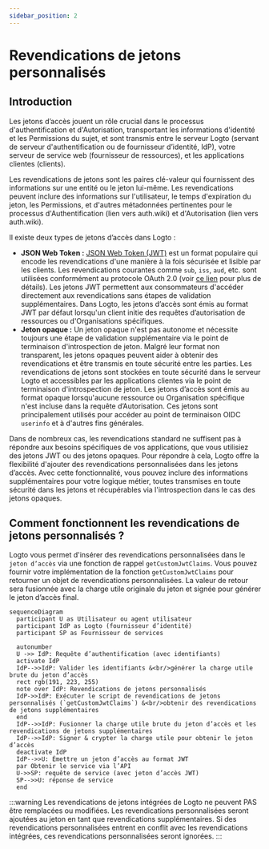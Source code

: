 ```yaml
---
sidebar_position: 2
---
```


# Revendications de jetons personnalisés

## Introduction

Les jetons d’accès jouent un rôle crucial dans le processus d'authentification et d'Autorisation, transportant les informations d'identité et les Permissions du sujet, et sont transmis entre le serveur Logto (servant de serveur d'authentification ou de fournisseur d’identité, IdP), votre serveur de service web (fournisseur de ressources), et les applications clientes (clients).

Les revendications de jetons sont les paires clé-valeur qui fournissent des informations sur une entité ou le jeton lui-même. Les revendications peuvent inclure des informations sur l'utilisateur, le temps d'expiration du jeton, les Permissions, et d'autres métadonnées pertinentes pour le processus d'Authentification (lien vers auth.wiki) et d'Autorisation (lien vers auth.wiki).

Il existe deux types de jetons d’accès dans Logto :

- **JSON Web Token :** [JSON Web Token (JWT)](https://datatracker.ietf.org/doc/html/rfc7519) est un format populaire qui encode les revendications d'une manière à la fois sécurisée et lisible par les clients. Les revendications courantes comme `sub`, `iss`, `aud`, etc. sont utilisées conformément au protocole OAuth 2.0 (voir [ce lien](https://datatracker.ietf.org/doc/html/rfc7519#section-4) pour plus de détails). Les jetons JWT permettent aux consommateurs d'accéder directement aux revendications sans étapes de validation supplémentaires. Dans Logto, les jetons d’accès sont émis au format JWT par défaut lorsqu'un client initie des requêtes d’autorisation de ressources ou d'Organisations spécifiques.
- **Jeton opaque :** Un jeton opaque n'est pas autonome et nécessite toujours une étape de validation supplémentaire via le point de terminaison d'introspection de jeton. Malgré leur format non transparent, les jetons opaques peuvent aider à obtenir des revendications et être transmis en toute sécurité entre les parties. Les revendications de jetons sont stockées en toute sécurité dans le serveur Logto et accessibles par les applications clientes via le point de terminaison d'introspection de jeton. Les jetons d’accès sont émis au format opaque lorsqu'aucune ressource ou Organisation spécifique n'est incluse dans la requête d’Autorisation. Ces jetons sont principalement utilisés pour accéder au point de terminaison OIDC `userinfo` et à d'autres fins générales.

Dans de nombreux cas, les revendications standard ne suffisent pas à répondre aux besoins spécifiques de vos applications, que vous utilisiez des jetons JWT ou des jetons opaques. Pour répondre à cela, Logto offre la flexibilité d'ajouter des revendications personnalisées dans les jetons d’accès. Avec cette fonctionnalité, vous pouvez inclure des informations supplémentaires pour votre logique métier, toutes transmises en toute sécurité dans les jetons et récupérables via l'introspection dans le cas des jetons opaques.

## Comment fonctionnent les revendications de jetons personnalisés ?

Logto vous permet d'insérer des revendications personnalisées dans le `jeton d’accès` via une fonction de rappel `getCustomJwtClaims`. Vous pouvez fournir votre implémentation de la fonction `getCustomJwtClaims` pour retourner un objet de revendications personnalisées. La valeur de retour sera fusionnée avec la charge utile originale du jeton et signée pour générer le jeton d’accès final.

```mermaid
sequenceDiagram
  participant U as Utilisateur ou agent utilisateur
  participant IdP as Logto (fournisseur d’identité)
  participant SP as Fournisseur de services

  autonumber
  U ->> IdP: Requête d’authentification (avec identifiants)
  activate IdP
  IdP-->>IdP: Valider les identifiants &<br/>générer la charge utile brute du jeton d’accès
  rect rgb(191, 223, 255)
  note over IdP: Revendications de jetons personnalisés
  IdP->>IdP: Exécuter le script de revendications de jetons personnalisés (`getCustomJwtClaims`) &<br/>obtenir des revendications de jetons supplémentaires
  end
  IdP-->>IdP: Fusionner la charge utile brute du jeton d’accès et les revendications de jetons supplémentaires
  IdP-->>IdP: Signer & crypter la charge utile pour obtenir le jeton d’accès
  deactivate IdP
  IdP-->>U: Émettre un jeton d’accès au format JWT
  par Obtenir le service via l’API
  U->>SP: requête de service (avec jeton d’accès JWT)
  SP-->>U: réponse de service
  end
```

:::warning
Les revendications de jetons intégrées de Logto ne peuvent PAS être remplacées ou modifiées. Les revendications personnalisées seront ajoutées au jeton en tant que revendications supplémentaires. Si des revendications personnalisées entrent en conflit avec les revendications intégrées, ces revendications personnalisées seront ignorées.
:::
